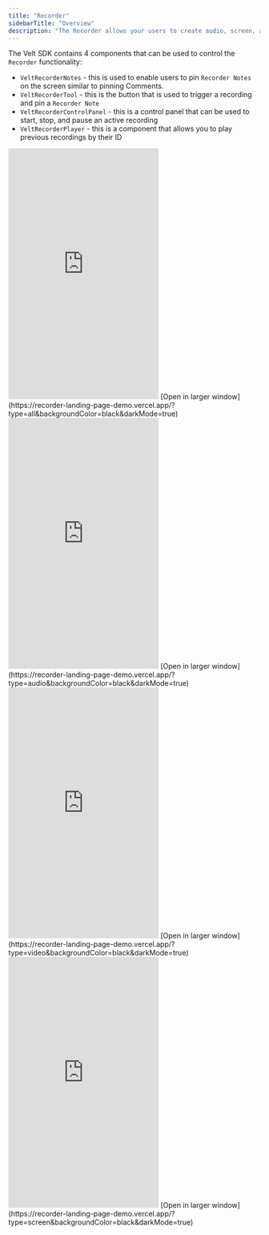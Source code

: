 ```yaml
---
title: "Recorder"
sidebarTitle: "Overview"
description: "The Recorder allows your users to create audio, screen, and video recordings all with the click of a button."
---
```




The Velt SDK contains 4 components that can be used to control the `Recorder` functionality:
 - `VeltRecorderNotes` - this is used to enable users to pin `Recorder Notes` on the screen similar to pinning Comments.
 - `VeltRecorderTool` - this is the button that is used to trigger a recording and pin a `Recorder Note`
 - `VeltRecorderControlPanel` - this is a control panel that can be used to start, stop, and pause an active recording
 - `VeltRecorderPlayer` - this is a component that allows you to play previous recordings by their ID


<Tabs>
  <Tab title="All">
    <Frame>
    <iframe
      src="https://recorder-landing-page-demo.vercel.app/?type=all&backgroundColor=black&darkMode=true"
      allow="camera; microphone"
      scrolling="no"
      frameBorder="0"
      className="w-full"
      height="500px"
    ></iframe>
    </Frame>
    [Open in larger window](https://recorder-landing-page-demo.vercel.app/?type=all&backgroundColor=black&darkMode=true)

  </Tab>
  <Tab title="Audio">
    <Frame>
    <iframe
      src="https://recorder-landing-page-demo.vercel.app/?type=audio&backgroundColor=black&darkMode=true"
      allow="camera; microphone"
      scrolling="no"
      frameBorder="0"
      className="w-full"
      height="500px"
    ></iframe>
    </Frame>
    [Open in larger window](https://recorder-landing-page-demo.vercel.app/?type=audio&backgroundColor=black&darkMode=true)

  </Tab>
  <Tab title="Video">
    <Frame>
    <iframe
      src="https://recorder-landing-page-demo.vercel.app/?type=video&backgroundColor=black&darkMode=true"
      allow="camera; microphone"
      scrolling="no"
      frameBorder="0"
      className="w-full"
      height="500px"
    ></iframe>
    </Frame>
    [Open in larger window](https://recorder-landing-page-demo.vercel.app/?type=video&backgroundColor=black&darkMode=true)

  </Tab>
  <Tab title="Screen">
    <Frame>
    <iframe
      src="https://recorder-landing-page-demo.vercel.app/?type=screen&backgroundColor=black&darkMode=true"
      allow="camera; microphone"
      scrolling="no"
      frameBorder="0"
      className="w-full"
      height="500px"
    ></iframe>
    </Frame>
    [Open in larger window](https://recorder-landing-page-demo.vercel.app/?type=screen&backgroundColor=black&darkMode=true)

  </Tab>
  
</Tabs>



